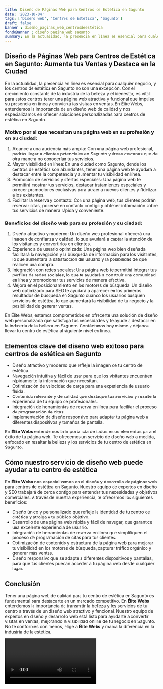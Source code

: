 ```yaml
---
title: Diseño de Páginas Web para Centros de Estética en Sagunto
date: '2023-10-04'
tags: ['Diseño web', 'Centros de Estética', 'Sagunto']
draft: false
banner : diseño_paginas_web_centrosdeestética
fondoBanner : diseño_pagina_web_sagunto
summary: En la actualidad, la presencia en línea es esencial para cualquier negocio, y los centros de estética en Sagunto no son una excepción. Con el crecimiento constante de la industria de la belleza y el bienestar, es vital para estos centros tener una página web atractiva y funcional que impulse su presencia en línea y convierta las visitas en ventas. En Élite Webs, entendemos la importancia de un diseño web de calidad y nos especializamos en ofrecer soluciones personalizadas para centros de estética en Sagunto.
---
```


## Diseño de Páginas Web para Centros de Estética en Sagunto: Aumenta tus Ventas y Destaca en la Ciudad

En la actualidad, la presencia en línea es esencial para cualquier negocio, y los centros de estética en Sagunto no son una excepción. Con el crecimiento constante de la industria de la belleza y el bienestar, es vital para estos centros tener una página web atractiva y funcional que impulse su presencia en línea y convierta las visitas en ventas. En Élite Webs, entendemos la importancia de un diseño web de calidad y nos especializamos en ofrecer soluciones personalizadas para centros de estética en Sagunto.

### Motivo por el que necesitan una página web en su profesión y en su ciudad:

1. Alcance a una audiencia más amplia: Con una página web profesional, podrás llegar a clientes potenciales en Sagunto y áreas cercanas que de otra manera no conocerían tus servicios.
2. Mayor visibilidad en línea: En una ciudad como Sagunto, donde los centros de estética son abundantes, tener una página web te ayudará a destacar entre la competencia y aumentar tu visibilidad en línea.
3. Promoción de servicios y ofertas especiales: Una página web te permitirá mostrar tus servicios, destacar tratamientos especiales y ofrecer promociones exclusivas para atraer a nuevos clientes y fidelizar a los existentes.
4. Facilitar la reserva y contacto: Con una página web, tus clientes podrán reservar citas, ponerse en contacto contigo y obtener información sobre tus servicios de manera rápida y conveniente.

### Beneficios del diseño web para su profesión y su ciudad:

1. Diseño atractivo y moderno: Un diseño web profesional ofrecerá una imagen de confianza y calidad, lo que ayudará a captar la atención de los visitantes y convertirlos en clientes.
2. Experiencia de usuario optimizada: Una página web bien diseñada facilitará la navegación y la búsqueda de información para los visitantes, lo que aumentará la satisfacción del usuario y la posibilidad de que realicen una compra.
3. Integración con redes sociales: Una página web te permitirá integrar tus perfiles de redes sociales, lo que te ayudará a construir una comunidad en línea y promocionar tus servicios de manera efectiva.
4. Mejora en el posicionamiento en los motores de búsqueda: Un diseño web optimizado para SEO te ayudará a aparecer en los primeros resultados de búsqueda en Sagunto cuando los usuarios busquen servicios de estética, lo que aumentará la visibilidad de tu negocio y la posibilidad de generar ventas.

En Élite Webs, estamos comprometidos en ofrecerte una solución de diseño web personalizada que satisfaga tus necesidades y te ayude a destacar en la industria de la belleza en Sagunto. Contáctanos hoy mismo y déjanos llevar tu centro de estética al siguiente nivel en línea.

<GifSeo />

<Cta />

## Elementos clave del diseño web exitoso para centros de estética en Sagunto

- Diseño atractivo y moderno que refleje la imagen de tu centro de estética.
- Navegación intuitiva y fácil de usar para que los visitantes encuentren rápidamente la información que necesitan.
- Optimización de velocidad de carga para una experiencia de usuario fluida.
- Contenido relevante y de calidad que destaque tus servicios y resalte la experiencia de tu equipo de profesionales.
- Integración de herramientas de reserva en línea para facilitar el proceso de programación de citas.
- Implementación de diseño responsivo para adaptar tu página web a diferentes dispositivos y tamaños de pantalla.

En **Élite Webs** entendemos la importancia de todos estos elementos para el éxito de tu página web. Te ofrecemos un servicio de diseño web a medida, enfocado en resaltar la belleza y los servicios de tu centro de estética en Sagunto.

## Cómo nuestro servicio de diseño web puede ayudar a tu centro de estética

En **Élite Webs** nos especializamos en el diseño y desarrollo de páginas web para centros de estética en Sagunto. Nuestro equipo de expertos en diseño y SEO trabajará de cerca contigo para entender tus necesidades y objetivos comerciales. A través de nuestra experiencia, te ofrecemos los siguientes beneficios:

- Diseño único y personalizado que refleje la identidad de tu centro de estética y atraiga a tu público objetivo.
- Desarrollo de una página web rápida y fácil de navegar, que garantice una excelente experiencia de usuario.
- Integración de herramientas de reserva en línea que simplifiquen el proceso de programación de citas para tus clientes.
- Optimización de contenido y estructura de la página web para mejorar tu visibilidad en los motores de búsqueda, capturar tráfico orgánico y generar más ventas.
- Diseño responsivo que se adapte a diferentes dispositivos y pantallas, para que tus clientes puedan acceder a tu página web desde cualquier lugar.

## Conclusión

Tener una página web de calidad para tu centro de estética en Sagunto es fundamental para destacarte en un mercado competitivo. En **Élite Webs** entendemos la importancia de transmitir la belleza y los servicios de tu centro a través de un diseño web atractivo y funcional. Nuestro equipo de expertos en diseño y desarrollo web está listo para ayudarte a convertir visitas en ventas, mejorando la visibilidad online de tu negocio en Sagunto. No te conformes con menos, elige a **Élite Webs** y marca la diferencia en la industria de la estética.

<Video />

<CtaBot job='Centros de Estética' city='Sagunto'/>

<Gmaps query='Sagunto+españa+maps' />